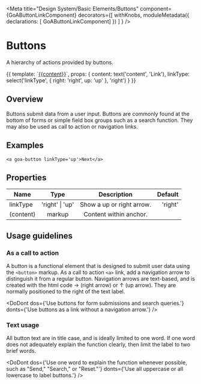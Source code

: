 

<Meta title="Design System/Basic Elements/Buttons"
  component={GoAButtonLinkComponent}
  decorators={[
        withKnobs,
        moduleMetadata({ declarations: [ GoAButtonLinkComponent] })
    ]
} />

# Buttons

A hierarchy of actions provided by buttons.

<Preview>
  <Story name="Link" height={100} parameters={
    {
      design: {
        specUrl: 'https://xd.adobe.com/spec/75ca41d4-040c-4b1d-6ff9-0430b7119cf0-03fb/screen/ea24fb1f-4b15-495f-8fe6-603d1ac538a4/Buttons',
        reviewUrl: 'https://xd.adobe.com/view/75ca41d4-040c-4b1d-6ff9-0430b7119cf0-03fb/'
      }
    }
  }>
    {{
        template: `<a goa-button href="http://alberta.ca" [linkType]='linkType'>{{content}}</a>`,
        props: {
            content: text('content', 'Link'),
            linkType: select('linkType', { right: 'right', up: 'up' }, 'right')
        }
    }}
  </Story>
</Preview>

## Overview
Buttons submit data from a user input. Buttons are commonly found at the bottom of forms or simple 
field box groups such as a search function. They may also be used as call to action or navigation 
links.

## Examples
```
<a goa-button linkType='up'>Next</a>
```


## Properties

| Name     | Type | Description | Default |
|----------|:----:|:-----------:|--------:|
| linkType | 'right' \| 'up' | Show a up or right arrow. | 'right' |
| (content) | markup | Content within anchor. |

## Usage guidelines
### As a call to action
A button is a functional element that is designed to submit user data using the `<button>` markup. As a call to action `<a>` link, add a navigation arrow to distinguish it from a regular button. Navigation arrows are text-based, and is created with the html code &rarr; (right arrow) or &uarr; (up arrow). They are normally positioned to the right of the text label.

<DoDont
  dos={'Use buttons for form submissions and search queries.'}
  donts={'Use buttons as a link without a navigation arrow.'}
/>

### Text usage
All button text are in title case, and is ideally limited to one word. If one word does not adequately explain the function clearly, then limit the label to two brief words.

<DoDont
  dos={'Use one word to explain the function whenever possible, such as "Send," "Search," or "Reset."'}
  donts={'Use all uppercase or all lowercase to label buttons.'}
/>



